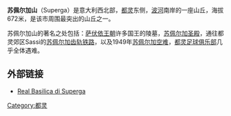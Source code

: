 '''苏佩尔加山'''（Superga）是意大利西北部，[[都灵|都灵]]东侧，[[波河|波河]]南岸的一座山丘，海拔672米，是该市周围最突出的山丘之一。

苏佩尔加山的著名之处包括：[[萨伏依王朝|萨伏依王朝]]许多国王的陵墓，[[苏佩尔加圣殿|苏佩尔加圣殿]]，通往都灵郊区Sassi的[[苏佩尔加齿轨铁路|苏佩尔加齿轨铁路]]，以及1949年[[苏佩尔加空难|苏佩尔加空难]]，[[都灵足球俱乐部|都灵足球俱乐部]]几乎全体遇难。

==外部链接==
*{{it}} [http://www.parrocchie.it/torino/basilicasuperga/ Real Basilica di Superga] {{Wayback|url=http://www.parrocchie.it/torino/basilicasuperga/ |date=20210411022324 }}  

{{coord|45|05|N|7|46|E|display=title|region:IT_type:city_source:GNS-enwiki}}

[[Category:都灵|Category:都灵]]